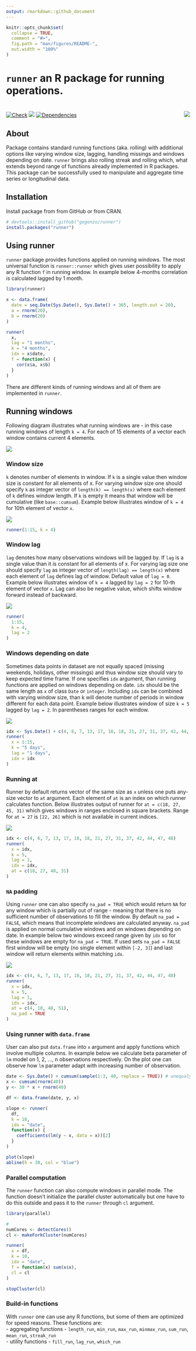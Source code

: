 ```yaml
---
output: rmarkdown::github_document
---
```


```r
knitr::opts_chunk$set(
  collapse = TRUE,
  comment = "#>",
  fig.path = "man/figures/README-",
  out.width = "100%"
)
```

# `runner` an R package for running operations.

# <img src="man/figures/hexlogo.png" align="right" />

<!-- badges: start -->
[![Check](https://github.com/gogonzo/runner/workflows/Check/badge.svg)](https://github.com/gogonzo/runner/actions)
[![](https://cranlogs.r-pkg.org/badges/runner)](https://CRAN.R-project.org/package=runner)
[![Dependencies](https://tinyverse.netlify.com/badge/runner)](https://cran.r-project.org/package=runner)
<!-- badges: end -->

## About
Package contains standard running functions (aka. rolling) with additional 
options like varying window size, lagging, handling missings and windows 
depending on date. `runner` brings also rolling streak and rolling which, what 
extends beyond range of functions already implemented in R packages. This 
package can be successfully used to manipulate and aggregate time series or 
longitudinal data.

## Installation

Install package from from GitHub or from CRAN.

```r
# devtools::install_github("gogonzo/runner")
install.packages("runner")
```

## Using runner

`runner` package provides functions applied on running windows. The most 
universal function is `runner::runner` which gives user possibility to apply 
any R function `f` in running window. In example below 4-months correlation 
is calculated lagged by 
1 month.

```r
library(runner)

x <- data.frame(
  date = seq.Date(Sys.Date(), Sys.Date() + 365, length.out = 20),
  a = rnorm(20),
  b = rnorm(20)
)

runner(
  x, 
  lag = "1 months",
  k = "4 months", 
  idx = x$date, 
  f = function(x) {
    cor(x$a, x$b)
  }
)
```

There are different kinds of running windows and all of them are implemented in
`runner`.

## Running windows

Following diagram illustrates what running windows are - in this case running 
windows of length `k = 4`. For each of 15 elements of a vector each window 
contains current 4 elements.

![](man/figures/incrementalindex.png)


### Window size
`k` denotes number of elements in window. If `k` is a single value then window 
size is constant for all elements of x. For varying window size one should specify 
`k` as integer vector of `length(k) == length(x)` where each element of `k` 
defines window length. If `k` is empty it means that window will be cumulative 
(like `base::cumsum`). Example below illustrates window of `k = 4` for 10th 
element of vector `x`.  

![](man/figures/constantwindow.png)

```r
runner(1:15, k = 4)
```

### Window lag
`lag` denotes how many observations windows will be lagged by. If `lag` is a 
single value than it is constant for all elements of x. For varying lag size one 
should specify `lag` as integer vector of `length(lag) == length(x)` where each 
element of `lag` defines lag of window. Default value of `lag = 0`. Example 
below illustrates window of `k = 4` lagged by `lag = 2` for 10-th element of 
vector `x`. Lag can also be negative value, which shifts window forward instead 
of backward.

![](man/figures/laggedwindowklag.png)
```r
runner(
  1:15, 
  k = 4, 
  lag = 2
)
```

### Windows depending on date
Sometimes data points in dataset are not equally spaced (missing weekends, 
holidays, other missings) and thus window size should vary to keep expected time
frame.  If one specifies `idx` argument, than running functions are applied on 
windows depending on date. `idx` should be the same length as `x` of class `Date` 
or `integer`. Including `idx` can be combined with varying window size, than k
will denote number of periods in window different for each data point. Example
below illustrates window of size `k = 5` lagged by `lag = 2`. In parentheses 
ranges for each window.

![](man/figures/runningdatewindows.png)

```r
idx <- Sys.Date() + c(4, 6, 7, 13, 17, 18, 18, 21, 27, 31, 37, 42, 44, 47, 48)
runner(
  x = 1:15, 
  k = "5 days", 
  lag = "1 days", 
  idx = idx
)
```

### Running at

Runner by default returns vector of the same size as `x` unless one puts any-size 
vector to `at` argument. Each element of `at` is an index on which runner 
calculates function. Below illustrates output of runner for `at = c(18, 27, 45, 31)` 
which gives windows in ranges enclosed in square brackets. Range for `at = 27` is
`[22, 26]` which is not available in current indices.  

![](man/figures/runnerat.png)
```r
idx <- c(4, 6, 7, 13, 17, 18, 18, 21, 27, 31, 37, 42, 44, 47, 48)
runner(
  x = idx, 
  k = 5, 
  lag = 1, 
  idx = idx, 
  at = c(18, 27, 48, 31)
)
```

### `NA` padding  
Using `runner` one can also specify `na_pad = TRUE` which would return `NA` for 
any window which is partially out of range - meaning that there is no sufficient 
number of observations to fill the window. By default `na_pad = FALSE`, which 
means that incomplete windows are calculated anyway. `na_pad` is applied on 
normal cumulative windows and on windows depending on date. In example below two
windows exceed range given by `idx` so for these windows are empty for 
`na_pad = TRUE`. If used sets `na_pad = FALSE` first window will be empty 
(no single element within `[-2, 3]`) and last window will return elements within
matching `idx`.

![](man/figures/runneratdatenapad.png)

```r
idx <- c(4, 6, 7, 13, 17, 18, 18, 21, 27, 31, 37, 42, 44, 47, 48)
runner(
  x = idx, 
  k = 5, 
  lag = 1, 
  idx = idx, 
  at = c(4, 18, 48, 51),
  na_pad = TRUE
)
```

### Using runner with `data.frame` 

User can also put `data.frame` into `x` argument and apply functions which involve
multiple columns. In example below we calculate beta parameter of `lm` model on 
1, 2, ..., n observations respectively. On the plot one can observe how `lm`
parameter adapt with increasing number of observation.

```r
date <- Sys.Date() + cumsum(sample(1:3, 40, replace = TRUE)) # unequaly spaced time series
x <- cumsum(rnorm(40))
y <- 30 * x + rnorm(40)

df <- data.frame(date, y, x)

slope <- runner(
  df,
  k = 10,
  idx = "date",
  function(x) {
    coefficients(lm(y ~ x, data = x))[2]
  }
)

plot(slope)
abline(h = 30, col = "blue")
```

### Parallel computation

The `runner` function can also compute windows in parallel mode. The function
doesn't initialize the parallel cluster automatically but one have to
do this outside and pass it to the `runner` through `cl` argument.

```r
library(parallel)

# 
numCores <- detectCores()
cl <- makeForkCluster(numCores)

runner(
  x = df,
  k = 10,
  idx = "date",
  f = function(x) sum(x$x),
  cl = cl
)

stopCluster(cl)
```


### Build-in functions
With `runner` one can use any R functions, but some of them are optimized for 
speed reasons.
These functions are:  
- aggregating functions - `length_run`, `min_run`, `max_run`, `minmax_run`,
`sum_run`, `mean_run`, `streak_run`  
- utility functions - `fill_run`, `lag_run`, `which_run`
